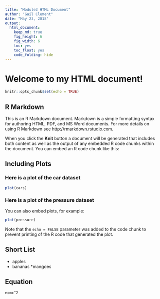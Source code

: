 ```yaml
---
title: "Module3 HTML Document"
author: "Gail Clement"
date: "May 23, 2018"
output: 
  html_document:
    keep_md: true
    fig_height: 6
    fig_width: 6
    toc: yes
    toc_float: yes
    code_folding: hide
---
```


# Welcome to my HTML document!

```r
knitr::opts_chunk$set(echo = TRUE)
```

## R Markdown {#nextsteps .emphasized}

This is an R Markdown document. Markdown is a simple formatting syntax for authoring HTML, PDF, and MS Word documents. For more details on using R Markdown see <http://rmarkdown.rstudio.com>.

When you click the **Knit** button a document will be generated that includes both content as well as the output of any embedded R code chunks within the document. You can embed an R code chunk like this:

## Including Plots

### Here is a plot of the car dataset

```r
plot(cars)
```

### Here is a plot of the pressure dataset

You can also embed plots, for example:

```r
plot(pressure)
```

Note that the `echo = FALSE` parameter was added to the code chunk to prevent printing of the R code that generated the plot.

## Short List

* apples
* bananas
*mangoes

## Equation

`e=mc^2`

